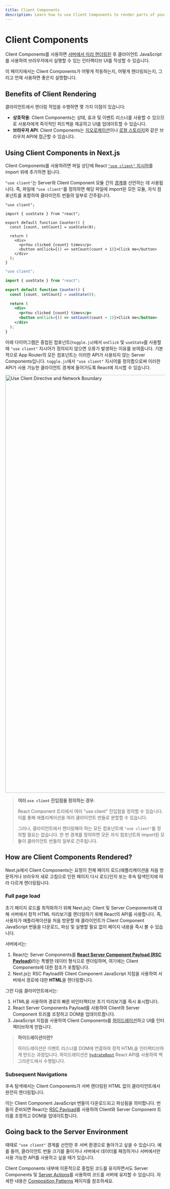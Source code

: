```yaml
---
title: Client Components
description: Learn how to use Client Components to render parts of your application on the client.
---
```



# Client Components

Client Components를 사용하면 [서버에서 미리 렌더링된](https://github.com/reactwg/server-components/discussions/4) 후 클라이언트 JavaScript를 사용하여 브라우저에서 실행할 수 있는 인터랙티브 UI를 작성할 수 있습니다.

이 페이지에서는 Client Components가 어떻게 작동하는지, 어떻게 렌더링되는지, 그리고 언제 사용하면 좋은지 설명합니다.

## Benefits of Client Rendering

클라이언트에서 렌더링 작업을 수행하면 몇 가지 이점이 있습니다:

- **상호작용**: Client Components는 상태, 효과 및 이벤트 리스너를 사용할 수 있으므로 사용자에게 즉각적인 피드백을 제공하고 UI를 업데이트할 수 있습니다.
- **브라우저 API**: Client Components는 [지오로케이션](https://developer.mozilla.org/docs/Web/API/Geolocation_API)이나 [로컬 스토리지](https://developer.mozilla.org/docs/Web/API/Window/localStorage)와 같은 브라우저 API에 접근할 수 있습니다.

## Using Client Components in Next.js

Client Components를 사용하려면 파일 상단에 React [`"use client"` 지시어](https://react.dev/reference/react/use-client)를 import 위에 추가하면 됩니다.

`"use client"`는 Server와 Client Component 모듈 간의 [경계](/docs/app/building-your-application/rendering#network-boundary)를 선언하는 데 사용됩니다. 즉, 파일에 `"use client"`를 정의하면 해당 파일에 import된 모든 모듈, 자식 컴포넌트를 포함하여 클라이언트 번들의 일부로 간주됩니다.

```tsx filename="app/counter.tsx" highlight={1} switcher
"use client";

import { useState } from "react";

export default function Counter() {
  const [count, setCount] = useState(0);

  return (
    <div>
      <p>You clicked {count} times</p>
      <button onClick={() => setCount(count + 1)}>Click me</button>
    </div>
  );
}
```

```jsx filename="app/counter.js" highlight={1} switcher
"use client";

import { useState } from "react";

export default function Counter() {
  const [count, setCount] = useState(0);

  return (
    <div>
      <p>You clicked {count} times</p>
      <button onClick={() => setCount(count + 1)}>Click me</button>
    </div>
  );
}
```

아래 다이어그램은 중첩된 컴포넌트(`toggle.js`)에서 `onClick` 및 `useState`를 사용할 때 `"use client"` 지시어가 정의되지 않으면 오류가 발생하는 이유를 보여줍니다. 기본적으로 App Router의 모든 컴포넌트는 이러한 API가 사용되지 않는 Server Components입니다. `toggle.js`에서 `"use client"` 지시어를 정의함으로써 이러한 API가 사용 가능한 클라이언트 경계에 들어가도록 React에 지시할 수 있습니다.

<Image
  alt="Use Client Directive and Network Boundary"
  srcLight="/docs/light/use-client-directive.png"
  srcDark="/docs/dark/use-client-directive.png"
  width="1600"
  height="1320"
/>

> **여러 `use client` 진입점을 정의하는 경우**:
>
> React Component 트리에서 여러 "use client" 진입점을 정의할 수 있습니다. 이를 통해 애플리케이션을 여러 클라이언트 번들로 분할할 수 있습니다.
>
> 그러나, 클라이언트에서 렌더링해야 하는 모든 컴포넌트에 `"use client"`를 정의할 필요는 없습니다. 한 번 경계를 정의하면 모든 자식 컴포넌트와 import된 모듈이 클라이언트 번들의 일부로 간주됩니다.

## How are Client Components Rendered?

Next.js에서 Client Components는 요청이 전체 페이지 로드(애플리케이션을 처음 방문하거나 브라우저 새로 고침으로 인한 페이지 다시 로드)인지 또는 후속 탐색인지에 따라 다르게 렌더링됩니다.

### Full page load

초기 페이지 로드를 최적화하기 위해 Next.js는 Client 및 Server Components에 대해 서버에서 정적 HTML 미리보기를 렌더링하기 위해 React의 API를 사용합니다. 즉, 사용자가 애플리케이션을 처음 방문할 때 클라이언트가 Client Component JavaScript 번들을 다운로드, 파싱 및 실행할 필요 없이 페이지 내용을 즉시 볼 수 있습니다.

서버에서는:

1. React는 Server Components를 [**React Server Component Payload (RSC Payload)**](/docs/app/building-your-application/rendering/server-components#what-is-the-react-server-component-payload-rsc)라는 특별한 데이터 형식으로 렌더링하며, 여기에는 Client Components에 대한 참조가 포함됩니다.
2. Next.js는 RSC Payload와 Client Component JavaScript 지침을 사용하여 서버에서 경로에 대한 **HTML**을 렌더링합니다.

그런 다음 클라이언트에서는:

1. HTML을 사용하여 경로의 빠른 비인터랙티브 초기 미리보기를 즉시 표시합니다.
2. React Server Components Payload를 사용하여 Client와 Server Component 트리를 조정하고 DOM을 업데이트합니다.
3. JavaScript 지침을 사용하여 Client Components를 [하이드레이션](https://react.dev/reference/react-dom/client/hydrateRoot)하고 UI를 인터랙티브하게 만듭니다.

> **하이드레이션이란?**
>
> 하이드레이션은 이벤트 리스너를 DOM에 연결하여 정적 HTML을 인터랙티브하게 만드는 과정입니다. 하이드레이션은 [`hydrateRoot`](https://react.dev/reference/react-dom/client/hydrateRoot) React API를 사용하여 백그라운드에서 수행됩니다.

### Subsequent Navigations

후속 탐색에서는 Client Components가 서버 렌더링된 HTML 없이 클라이언트에서 완전히 렌더링됩니다.

이는 Client Component JavaScript 번들이 다운로드되고 파싱됨을 의미합니다. 번들이 준비되면 React는 [RSC Payload](/docs/app/building-your-application/rendering/server-components#what-is-the-react-server-component-payload-rsc)를 사용하여 Client와 Server Component 트리를 조정하고 DOM을 업데이트합니다.

## Going back to the Server Environment

때때로 `"use client"` 경계를 선언한 후 서버 환경으로 돌아가고 싶을 수 있습니다. 예를 들어, 클라이언트 번들 크기를 줄이거나 서버에서 데이터를 페칭하거나 서버에서만 사용 가능한 API를 사용하고 싶을 때가 있습니다.

Client Components 내부에 이론적으로 중첩된 코드를 유지하면서도 Server Components 및 [Server Actions](/docs/app/building-your-application/data-fetching/server-actions-and-mutations)를 사용하여 코드를 서버에 유지할 수 있습니다. 자세한 내용은 [Composition Patterns](/docs/app/building-your-application/rendering/composition-patterns) 페이지를 참조하세요.
